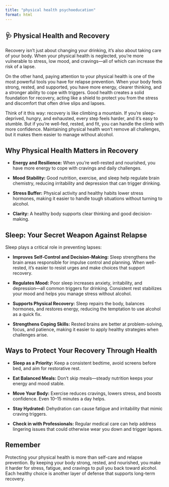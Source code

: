 ```yaml
---
title: "physical health psychoeducation"
format: html
---
```


## 🩺 Physical Health and Recovery

Recovery isn’t just about changing your drinking, it’s also about taking care of your body. When your physical health is neglected, you’re more vulnerable to stress, low mood, and cravings—all of which can increase the risk of a lapse.

On the other hand, paying attention to your physical health is one of the most powerful tools you have for relapse prevention. When your body feels strong, rested, and supported, you have more energy, clearer thinking, and a stronger ability to cope with triggers. Good health creates a solid foundation for recovery, acting like a shield to protect you from the stress and discomfort that often drive slips and lapses.

Think of it this way: recovery is like climbing a mountain. If you’re sleep-deprived, hungry, and exhausted, every step feels harder, and it’s easy to stumble. But if you’re well-fed, rested, and fit, you can handle the climb with more confidence. Maintaining physical health won’t remove all challenges, but it makes them easier to manage without alcohol.

## Why Physical Health Matters in Recovery

-   **Energy and Resilience:** When you’re well-rested and nourished, you have more energy to cope with cravings and daily challenges.

-   **Mood Stability:** Good nutrition, exercise, and sleep help regulate brain chemistry, reducing irritability and depression that can trigger drinking.

-   **Stress Buffer:** Physical activity and healthy habits lower stress hormones, making it easier to handle tough situations without turning to alcohol.

-   **Clarity:** A healthy body supports clear thinking and good decision-making.

## Sleep: Your Secret Weapon Against Relapse

Sleep plays a critical role in preventing lapses:

-   **Improves Self-Control and Decision-Making:** Sleep strengthens the brain areas responsible for impulse control and planning. When well-rested, it’s easier to resist urges and make choices that support recovery.

-   **Regulates Mood:** Poor sleep increases anxiety, irritability, and depression—all common triggers for drinking. Consistent rest stabilizes your mood and helps you manage stress without alcohol.

-   **Supports Physical Recovery:** Sleep repairs the body, balances hormones, and restores energy, reducing the temptation to use alcohol as a quick fix.

-   **Strengthens Coping Skills:** Rested brains are better at problem-solving, focus, and patience, making it easier to apply healthy strategies when challenges arise.

## Ways to Protect Your Recovery Through Health

-   **Sleep as a Priority:** Keep a consistent bedtime, avoid screens before bed, and aim for restorative rest.

-   **Eat Balanced Meals:** Don’t skip meals—steady nutrition keeps your energy and mood stable.

-   **Move Your Body:** Exercise reduces cravings, lowers stress, and boosts confidence. Even 10–15 minutes a day helps.

-   **Stay Hydrated:** Dehydration can cause fatigue and irritability that mimic craving triggers.

-   **Check in with Professionals:** Regular medical care can help address lingering issues that could otherwise wear you down and trigger lapses.

::: callout
## Remember

Protecting your physical health is more than self-care and relapse prevention. By keeping your body strong, rested, and nourished, you make it harder for stress, fatigue, and cravings to pull you back toward alcohol. Each healthy choice is another layer of defense that supports long-term recovery.
:::
